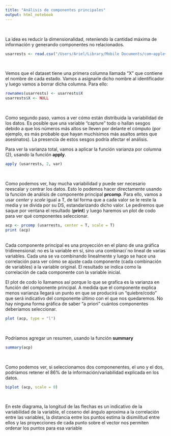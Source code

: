 ```yaml
---
title: "Análisis de componentes principales"
output: html_notebook
---
```

\

La idea es reducir la dimensionalidad, reteniendo la cantidad máxima de información y generando componentes no relacionados.

```r
usarrests <- read.csv("/Users/Ariel/Library/Mobile Documents/com~apple~CloudDocs/AADD/DataScience-con-RStudio/Datos/tema3/USArrests.csv", stringsAsFactors = F)
```
\

Vemos que el dataset tiene una primera columna llamada "X" que contiene el nombre de cada estado. Vamos a asignarle dicho nombre al identificador y luego vamos a borrar dicha columna. Para ello:

```r
rownames(usarrests) <- usarrests$X
usarrests$X <- NULL
```

\

Como segundo paso, vamos a ver cómo están distribuida la variabilidad de los datos. Es posible que una variable "capture" todo o hallan sesgos debido a que los números más altos se lleven por delante el cómputo (por ejemplo, es más probable que hayan muchísimos más asaltos antes que asesinatos). La presencia de estos sesgos podría afectar el análisis.

Para ver la varianza total, vamos a aplicar la función varianza por columna (2), usando la función **apply**.

```r
apply (usarrests, 2, var)
```
\

Como podemos ver, hay mucha variabilidad y puede ser necesario reescalar y centrar los datos. Esto lo podemos hacer directamente usando la función de análisis de componente principal **prcomp**. Para ello, vamos a usar _center_ y _scale_ igual a T, de tal forma que a cada valor se le reste la media y se divida por su DS, estandarizando dicho valor. Le pediremos que saque por ventana el resultado (**print**) y luego haremos un plot de codo para ver qué componentes seleccionar.



```r
acp <- prcomp (usarrests, center = T, scale = T)
print (acp)

```

\
Cada componente principal es una proyección en el plano de una gráfica tridimensional: no es la variable en sí, sino una combinaci´no lineal de varias variables. Cada una se va combinando linealmente y luego se hace una correlación para ver cómo se ajuste cada componente (cada combinación de variables) a la variable original. El resultado se indica como la correlación de cada componente con la variable inicial. 

El plot de codo lo llamamos así porque lo que se grafica es la varianza en función del componente principal. A medida que el componente explica menos varianza llegará un punto en que se producirá un "quiebre/codo" que será indicativo del componente último con el que nos quedaremos. No hay ninguna forma gráfica de saber "a priori" cuántos componentes deberíamos seleccionar.

```r
plot (acp, type = "l")
```
\

Podríamos agregar un resumen, usando la función **summary**

```r
summary(acp)
```
\

Como podemos ver, si seleccionamos dos componenentes, el uno y el dos, podríamos retener el 86% de la información/variabilidad explicada en los datos.


```r
biplot (acp, scale = 0)
```

\

En este diagrama, la longitud de las flechas es un indicativo de la variabilidad de la variable, el coseno del ángulo aproxima a la correlación entre las variables, la distancia entre los puntos estima la disimilitud entre ellos y las proyecciones de cada punto sobre el vector nos permiten ordenar los puntos para esa variable